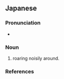 ==Japanese==
{{ja-kanjitab|ばく|そう|yomi=o}}

===Pronunciation===
* {{ja-pron|ばくそう|y=o|acc=0|dev=2|acc_ref=NHK}}

===Noun===
{{ja-noun|ばくそう}}

# {{lb|ja|colloquial}} roaring noisily around.

===References===
<references/>